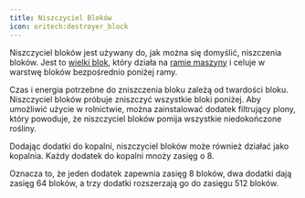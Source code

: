 ```yaml
---
title: Niszczyciel Bloków
icon: oritech:destroyer_block
---
```


<center>
<ModAsset location="oritech:area/destroyer_block" width={512} />
</center>

Niszczyciel bloków jest używany do, jak można się domyślić, niszczenia bloków. Jest to [wielki blok](../processing/multiblocks), który działa na [ramie maszyny](../interaction/machine_frames) i celuje w warstwę bloków bezpośrednio poniżej ramy.

Czas i energia potrzebne do zniszczenia bloku zależą od twardości bloku. Niszczyciel bloków próbuje zniszczyć wszystkie bloki poniżej. Aby umożliwić użycie w rolnictwie, można zainstalować dodatek filtrujący plony, który powoduje, że niszczyciel bloków pomija wszystkie niedokończone rośliny.

<center>
<ModAsset location="oritech:crop_filter_addon" width={256} />
</center>

Dodając dodatki do kopalni, niszczyciel bloków może również działać jako kopalnia. Każdy dodatek do kopalni mnoży zasięg o 8.

Oznacza to, że jeden dodatek zapewnia zasięg 8 bloków, dwa dodatki dają zasięg 64 bloków, a trzy dodatki rozszerzają go do zasięgu 512 bloków.

<center>
<ModAsset location="oritech:quarry_addon" width={256} />
</center>
